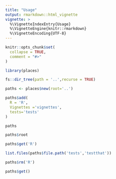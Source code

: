 ```yaml
---
title: "Usage"
output: rmarkdown::html_vignette
vignette: >
  %\VignetteIndexEntry{Usage}
  %\VignetteEngine{knitr::rmarkdown}
  %\VignetteEncoding{UTF-8}
---
```


```r
knitr::opts_chunk$set(
  collapse = TRUE,
  comment = "#>"
)
```

```r
library(places)
```


```r
fs::dir_tree(path = '..',recurse = TRUE)
```

```r
paths <- places$new(root='..')
```

```r
paths$add(
  R = 'R',
  Vignettes ='vignettes',
  tests='tests'
)
```

```r
paths
```

```r
paths$root
```

```r
paths$get('R')
```
```r
list.files(paths$file.path('tests','testthat'))
```

```r
paths$rm('R')
```

```r
paths$get()
```
